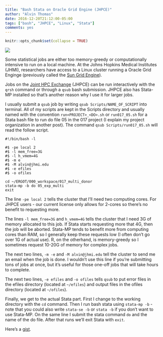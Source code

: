 ```yaml
---
title: "Bash Stata on Oracle Grid Engine (JHPCE)"
author: "Alvin Thomas"
date: 2016-12-20T21:12:00-05:00
tags: ["bash", "JHPCE", "Linux", "Stata"]
comments: yes
---
```


```r
knitr::opts_chunk$set(collapse = TRUE)
```

![](https://raw.githubusercontent.com/alvinthomas/alvinthomas.github.io/master/images/20161220-bash-stata.jpg)

Some statistical jobs are either too memory-greedy or computationally intensive to run on a local machine. At the Johns Hopkins Medical Institutes (JHMI), researchers have access to a Linux cluster running a Oracle Grid Enginge (previously called the [Sun Grid Engine](https://en.wikipedia.org/wiki/Oracle_Grid_Engine)).

Jobs on the [Joint HPC Exchange](https://jhpce.jhu.edu/) (JHPCE) can be run interactively with the `qrsh` command or through a `qsub` bash submission. JHPCE also has Stata-MP installed so that's another reason why I use it for larger jobs.

I usually submit a `qsub` job by writing `qsub Scripts/NAME_OF_SCRIPT` into terminal. All of my scripts are kept in the Scripts directory and usually named with the convention `run<PROJECT>_<DO>.sh` or `run017_05.sh` for a Stata bash file to run do file 05 in the 017 project (I explain my project organization in another post). The command `qsub Scripts/run017_05.sh` will read the follow script. 

```
#!/bin/bash -l

#$ -pe local 2
#$ -l mem_free=3G
#$ -l h_vmem=4G
#$ -m e
#$ -M alvin@jhmi.edu
#$ -e efiles
#$ -o ofiles

cd ~/ERGOT/000_workspace/017_multi_donor
stata-mp -b do 05_exp_multi
exit

```

The line `-pe local 2` tells the cluster that I'll need two computing cores. For JHPCE users - our current license only allows for 2-cores so there's no benefit to requesting more. 

The lines `-l mem_free=3G` and `h_vmem=4G` tells the cluster that I need 3G of memory allocated to this job. If Stata starts requesting more that 4G, then the job will be aborted. Stata-MP tends to benefit more from computing cores than RAM, so I generally keep these requests low (I often don't go over 1G of actual use). R, on the otherhand, is memory-greedy so I sometimes request 10-20G of memory for complex jobs.

The next two lines, `-m -e` and `-M alvin@jhmi.edu` tell the cluster to send me an email when the job is done. I wouldn't use this line if you're submitting tons of jobs at once, but it's useful for those one-off jobs that will take hours to complete. 

The next two lines, `-e efiles` and `-o ofiles` tells `qsub` to put error files in the efiles directory (located at `~/efiles`) and output files in the ofiles directory (located at `~/ofiles`). 

Finally, we get to the actual Stata part. First I change to the working directory with the `cd` command. Then I run bash stata using `stata-mp -b` - note that you could also write `stata-se -b` or `stata -b` if you don't want to use Stata-MP. On the same line I submit the stata command `do` and the name of the do file. After that runs we'll exit Stata with `exit`. 

Here's a [gist](https://gist.github.com/alvinthomas/e8c13a5abd5a46b383b4c99a87935bf1).